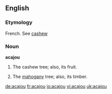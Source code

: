 ==English==
===Etymology===
French.  See [[cashew]]

===Noun===
'''acajou'''
#{{botany}} The cashew tree; also, its fruit.
#{{botany}} The [[mahogany]] tree; also, its timber.

[[de:acajou]]
[[fr:acajou]]
[[io:acajou]]
[[vi:acajou]]
[[uk:acajou]]